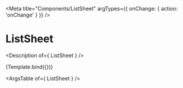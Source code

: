 


<Meta
  title="Components/ListSheet"
  argTypes={{
    onChange: { action: 'onChange' }
  }}
/>

# ListSheet

<Description of={ ListSheet } />


<Canvas>
  <Story
    name="ListSheet"
    args={{
      title: 'Leasing Reports',
      options: [
        {
          Icon: ApplicationIcon,
        value: 'application',
            label: 'Engagement Score',
        },
        {
      Icon: ApplicationIcon,
          value: 'responsiveness',
          label: 'Responsiveness',
        },
      ],
      height: 48,
    }}
  >
    {Template.bind({})}
  </Story>
</Canvas>

<ArgsTable of={ ListSheet } />
